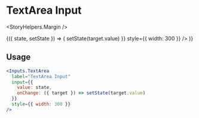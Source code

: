 

<Meta title="Components|Inputs|TextArea" />

# TextArea Input

<StoryHelpers.Margin />

<Preview>
  <Story name="TextArea">
  <StoryHelpers.StateContainer defaultState="">
    {({ state, setState }) => (
      <Inputs.TextArea
        label="TextArea Input"
        input={{
          value: state,
          onChange: ({ target }) => setState(target.value)
        }}
        style={{ width: 300 }}
      />
    )}
  </StoryHelpers.StateContainer>
</Story>
</Preview>

## Usage

```jsx
<Inputs.TextArea
  label="TextArea Input"
  input={{
    value: state,
    onChange: ({ target }) => setState(target.value)
  }}
  style={{ width: 300 }}
/>
```

<Props of={Inputs.TextArea} />
